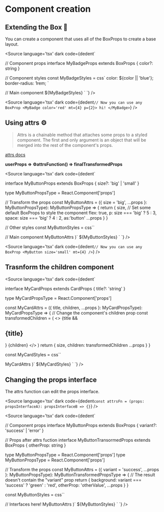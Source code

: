 
<Meta title="Advanced/Component creation" />

# Component creation

## Extending the Box 🚀
You can create a component that uses all of the BoxProps to create a base layout.


<Source
  language='tsx'
  dark
  code={dedent`
 
// Component props
interface MyBadgeProps extends BoxProps {
  color?: string
}
 
// Component styles
const MyBadgeStyles = css<MyBadgeProps>\`
  color: \${color || 'blue'};
  border-radius: 1rem;
\`
 
// Main component
  \${MyBadgeStyles}
\`
`}
/>

<Source
  language='tsx'
  dark
  code={dedent`
// Now you can use any BoxProp
<MyBadge color='red' mt={4} p={2}>
  hi!
</MyBadge>
`}
/>

## Using attrs ⚙️
>Attrs is a chainable method that attaches some props to a styled component. The first and only argument is an object that will be merged into the rest of the component's props.

[attrs docs](https://styled-components.com/docs/api#attrs)

**userProps => ⚙️attrsFunction() => finalTransformedProps**

<Source
  language='tsx'
  dark
  code={dedent`
 
interface MyButtonProps extends BoxProps {
  size?: 'big' | 'small'
}
 
type MyButtonPropsType = React.Component<MyButtonProps>['props']
 
// Transform the props
const MyButtonAttrs = ({ size = 'big', ...props }: MyButtonPropsType): MyButtonPropsType => {
  return {
    size,
    // Set some default BoxProps to style the component
    flex: true,
    p: size === 'big' ? 5 : 3,
    space: size === 'big' ? 4 : 2,
    as:'button'
    ...props
  }
}
 
// Other styles
const MyButtonStyles = css<MyButtonProps>\`\`
 
// Main component
  MyButtonAttrs
)<MyButtonProps>\`
  \${MyButtonStyles}
\`
`}
/>

<Source
  language='tsx'
  dark
  code={dedent`
// Now you can use any BoxProp
<MyButton size='small' mt={4} />
`}
/>


## Trasnform the children component

<Source
  language='tsx'
  dark
  code={dedent`
 
interface MyCardProps extends CardProps {
  title?: 'string'
}
 
type MyCardPropsType = React.Component<MyCardProps>['props']
 
const MyCardAttrs = ({ title, children, ...props }: MyCardPropsType): MyCardPropsType => {
  // Change the component's children prop
  const transformedChildren = (
    <>
      {title && <h2>{title}</h2>}
      {children}
    </>
  )
  return {
    size,
    children: transformedChildren
    ...props
  }
}
 
const MyCardStyles = css<MyCardProps>\`\`
 
  MyCardAttrs
)<MyCardProps>\`
  \${MyCardStyles}
\`
`}
/>

## Changing the props interface

The attrs function can edit the props interface.

<Source
  language='tsx'
  dark
  code={dedent`
const attrsFn = (props: propsInterfaceA): propsInterfaceB => {}
`} />

<Source
  language='tsx'
  dark
  code={dedent`
 
// Component props
interface MyButtonProps extends BoxProps {
  variant?: 'success' | 'error'
}
 
// Props after attrs fuction
interface MyButtonTransormedProps extends BoxProps {
  otherProp: string
}
 
type MyButtonPropsType = React.Component<MyButtonProps>['props']
type MyButtonPropsType = React.Component<MyButtonTransormedProps>['props']
 
// Transform the props
const MyButtonAttrs = ({
  variant = 'success',
  ...props
}: MyButtonPropsType): MyButtonTransformedPropsType => {
  // The result doesn't contain the "variant" prop
  return {
    background: variant === 'success' ? 'green' : 'red',
    otherProp: 'otherValue',
    ...props
  }
}
 
const MyButtonStyles = css<MyButtonProps>\`\`
 
//                                        Interfaces here!
  MyButtonAttrs
)<MyButtonProps>\`
  \${MyButtonStyles}
\`
`}
/>